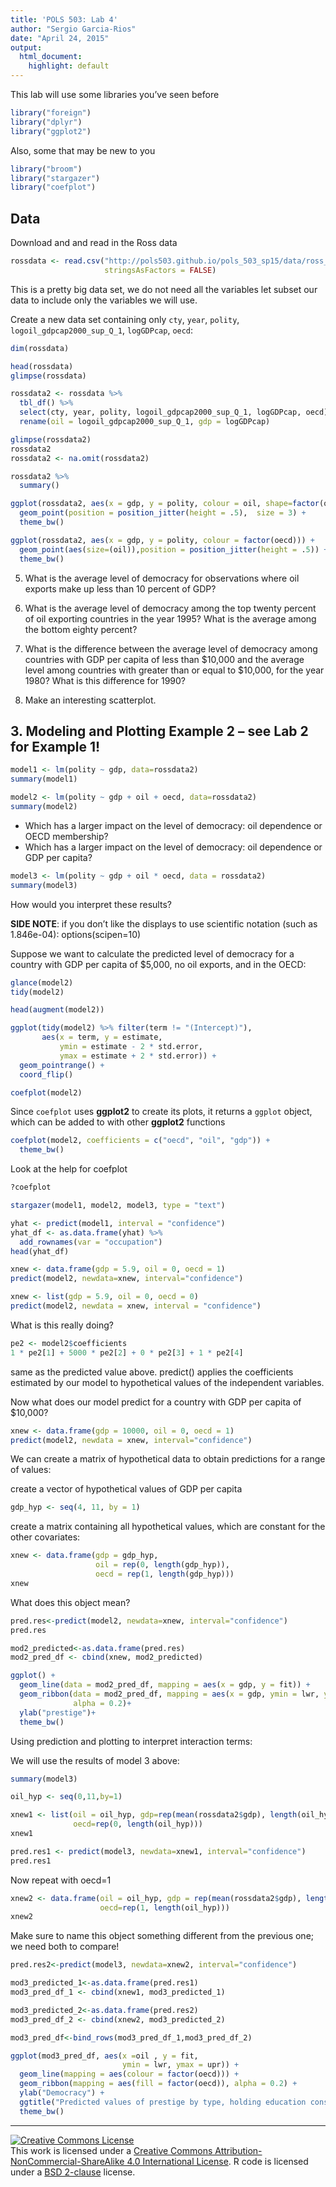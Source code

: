 ```yaml
---
title: 'POLS 503: Lab 4'
author: "Sergio Garcia-Rios"
date: "April 24, 2015"
output:
  html_document:
    highlight: default
---
```


This lab will use some libraries you've seen before
```r
library("foreign")
library("dplyr")
library("ggplot2")
```
Also, some that may be new to you
```r
library("broom")
library("stargazer")
library("coefplot")
```


## Data

Download and and read in the Ross data
```r
rossdata <- read.csv("http://pols503.github.io/pols_503_sp15/data/ross_2012.csv",
                     stringsAsFactors = FALSE)
```

This is a pretty big data set, we do not need all the variables let subset our data to include only the variables we will use.

Create a new data set containing only  `cty`, `year`, `polity`, `logoil_gdpcap2000_sup_Q_1`, `logGDPcap`, `oecd`:
 
```r
dim(rossdata)
```
 
```r
head(rossdata)
glimpse(rossdata)
```


```r
rossdata2 <- rossdata %>% 
  tbl_df() %>% 
  select(cty, year, polity, logoil_gdpcap2000_sup_Q_1, logGDPcap, oecd) %>%
  rename(oil = logoil_gdpcap2000_sup_Q_1, gdp = logGDPcap)
```



```r
glimpse(rossdata2)
rossdata2
rossdata2 <- na.omit(rossdata2)
```


```r
rossdata2 %>%
  summary()
```



```r
ggplot(rossdata2, aes(x = gdp, y = polity, colour = oil, shape=factor(oecd))) +
  geom_point(position = position_jitter(height = .5),  size = 3) + 
  theme_bw() 
```



```r
ggplot(rossdata2, aes(x = gdp, y = polity, colour = factor(oecd))) +
  geom_point(aes(size=(oil)),position = position_jitter(height = .5)) + 
  theme_bw() 
```



<div class="panel">
5. What is the average level of democracy for observations where oil exports make up less than 10 percent of GDP?
6. What is the average level of democracy among the top twenty percent of oil exporting countries in the year 1995?
    What is the average among the bottom eighty percent?

7. What is the difference between the average level of democracy among countries with GDP per capita of less than 
    $10,000 and the average level among countries with greater than or equal to $10,000, for the year 1980? What is
    this difference for 1990?
8. Make an interesting scatterplot.
</div>

## 3. Modeling and Plotting Example 2 -- see Lab 2 for Example 1! 

```r

model1 <- lm(polity ~ gdp, data=rossdata2)
summary(model1)
```


```r
model2 <- lm(polity ~ gdp + oil + oecd, data=rossdata2)
summary(model2)
```

- Which has a larger impact on the level of democracy: oil dependence or OECD membership?
- Which has a larger impact on the level of democracy: oil dependence or GDP per capita?

```r
model3 <- lm(polity ~ gdp + oil * oecd, data = rossdata2)
summary(model3)
```

How would you interpret these results?

**SIDE NOTE**: if you don't like the displays to use scientific notation (such as 1.846e-04):
options(scipen=10)

Suppose we want to calculate the predicted level of democracy for a country with GDP per capita of $5,000, no oil exports, and in the OECD:


```r
glance(model2)
tidy(model2)
```


```r
head(augment(model2))

ggplot(tidy(model2) %>% filter(term != "(Intercept)"), 
       aes(x = term, y = estimate, 
           ymin = estimate - 2 * std.error, 
           ymax = estimate + 2 * std.error)) + 
  geom_pointrange() + 
  coord_flip()

```


```r
coefplot(model2)
```

Since `coefplot` uses **ggplot2** to create its plots, it returns a `ggplot` object,
which can be added to with other **ggplot2** functions
```r
coefplot(model2, coefficients = c("oecd", "oil", "gdp")) +
  theme_bw()
```


Look at the help for coefplot
```r
?coefplot
```

```r
stargazer(model1, model2, model3, type = "text")
```


```r
yhat <- predict(model1, interval = "confidence")
yhat_df <- as.data.frame(yhat) %>%
  add_rownames(var = "occupation")
head(yhat_df)
```



```r
xnew <- data.frame(gdp = 5.9, oil = 0, oecd = 1)
predict(model2, newdata=xnew, interval="confidence")
```


```r
xnew <- list(gdp = 5.9, oil = 0, oecd = 0)
predict(model2, newdata = xnew, interval = "confidence")
```



What is this really doing?
```r
pe2 <- model2$coefficients
1 * pe2[1] + 5000 * pe2[2] + 0 * pe2[3] + 1 * pe2[4]
```

same as the predicted value above. predict() applies the coefficients estimated by our model to hypothetical values of the independent variables. 

Now what does our model predict for a country with GDP per capita of $10,000?

```r
xnew <- data.frame(gdp = 10000, oil = 0, oecd = 1)
predict(model2, newdata = xnew, interval="confidence")
```


We can create a matrix of hypothetical data to obtain predictions for a range of values:

create a vector of hypothetical values of GDP per capita

```r
gdp_hyp <- seq(4, 11, by = 1)
```


create a matrix containing all hypothetical values, which are constant for the other covariates:

```r
xnew <- data.frame(gdp = gdp_hyp,
                   oil = rep(0, length(gdp_hyp)),
                   oecd = rep(1, length(gdp_hyp)))
xnew

```


What does this object mean?


```r
pred.res<-predict(model2, newdata=xnew, interval="confidence")
pred.res
```


```r
mod2_predicted<-as.data.frame(pred.res)
mod2_pred_df <- cbind(xnew, mod2_predicted)
```




```r
ggplot() +
  geom_line(data = mod2_pred_df, mapping = aes(x = gdp, y = fit)) +
  geom_ribbon(data = mod2_pred_df, mapping = aes(x = gdp, ymin = lwr, ymax = upr),
              alpha = 0.2)+
  ylab("prestige")+
  theme_bw()
```


Using prediction and plotting to interpret interaction terms:

We will use the results of model 3 above:

```r
summary(model3)
```


```r
oil_hyp <- seq(0,11,by=1)

xnew1 <- list(oil = oil_hyp, gdp=rep(mean(rossdata2$gdp), length(oil_hyp)),
              oecd=rep(0, length(oil_hyp)))
xnew1

pred.res1 <- predict(model3, newdata=xnew1, interval="confidence")
pred.res1
```



Now repeat with oecd=1
```r
xnew2 <- data.frame(oil = oil_hyp, gdp = rep(mean(rossdata2$gdp), length(oil_hyp)),
                    oecd=rep(1, length(oil_hyp)))
xnew2
```



Make sure to name this object something different from the previous one; we need both to compare!

```r
pred.res2<-predict(model3, newdata=xnew2, interval="confidence")

mod3_predicted_1<-as.data.frame(pred.res1)
mod3_pred_df_1 <- cbind(xnew1, mod3_predicted_1)

mod3_predicted_2<-as.data.frame(pred.res2)
mod3_pred_df_2 <- cbind(xnew2, mod3_predicted_2)

mod3_pred_df<-bind_rows(mod3_pred_df_1,mod3_pred_df_2)
```



```r

ggplot(mod3_pred_df, aes(x =oil , y = fit, 
                         ymin = lwr, ymax = upr)) +
  geom_line(mapping = aes(colour = factor(oecd))) +
  geom_ribbon(mapping = aes(fill = factor(oecd)), alpha = 0.2) +
  ylab("Democracy") + 
  ggtitle("Predicted values of prestige by type, holding education constant")+
  theme_bw()
```

* * *

<a rel="license" href="http://creativecommons.org/licenses/by-nc-sa/4.0/"><img alt="Creative Commons License" style="border-width:0" src="https://i.creativecommons.org/l/by-nc-sa/4.0/88x31.png" /></a><br />This work is licensed under a <a rel="license" href="http://creativecommons.org/licenses/by-nc-sa/4.0/">Creative Commons Attribution-NonCommercial-ShareAlike 4.0 International License</a>.
R code is licensed under a [BSD 2-clause](http://www.r-project.org/Licenses/BSD_2_clause) license.


